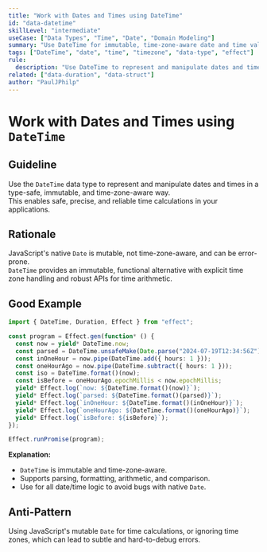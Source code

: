 ```yaml
---
title: "Work with Dates and Times using DateTime"
id: "data-datetime"
skillLevel: "intermediate"
useCase: ["Data Types", "Time", "Date", "Domain Modeling"]
summary: "Use DateTime for immutable, time-zone-aware date and time values, enabling safe and precise time calculations."
tags: ["DateTime", "date", "time", "timezone", "data-type", "effect"]
rule:
  description: "Use DateTime to represent and manipulate dates and times in a type-safe, immutable, and time-zone-aware way."
related: ["data-duration", "data-struct"]
author: "PaulJPhilp"
---
```


# Work with Dates and Times using `DateTime`

## Guideline

Use the `DateTime` data type to represent and manipulate dates and times in a type-safe, immutable, and time-zone-aware way.  
This enables safe, precise, and reliable time calculations in your applications.

## Rationale

JavaScript's native `Date` is mutable, not time-zone-aware, and can be error-prone.  
`DateTime` provides an immutable, functional alternative with explicit time zone handling and robust APIs for time arithmetic.

## Good Example

```typescript
import { DateTime, Duration, Effect } from "effect";

const program = Effect.gen(function* () {
  const now = yield* DateTime.now;
  const parsed = DateTime.unsafeMake(Date.parse("2024-07-19T12:34:56Z"));
  const inOneHour = now.pipe(DateTime.add({ hours: 1 }));
  const oneHourAgo = now.pipe(DateTime.subtract({ hours: 1 }));
  const iso = DateTime.format()(now);
  const isBefore = oneHourAgo.epochMillis < now.epochMillis;
  yield* Effect.log(`now: ${DateTime.format()(now)}`);
  yield* Effect.log(`parsed: ${DateTime.format()(parsed)}`);
  yield* Effect.log(`inOneHour: ${DateTime.format()(inOneHour)}`);
  yield* Effect.log(`oneHourAgo: ${DateTime.format()(oneHourAgo)}`);
  yield* Effect.log(`isBefore: ${isBefore}`);
});

Effect.runPromise(program);

```

**Explanation:**  
- `DateTime` is immutable and time-zone-aware.
- Supports parsing, formatting, arithmetic, and comparison.
- Use for all date/time logic to avoid bugs with native `Date`.

## Anti-Pattern

Using JavaScript's mutable `Date` for time calculations, or ignoring time zones, which can lead to subtle and hard-to-debug errors.